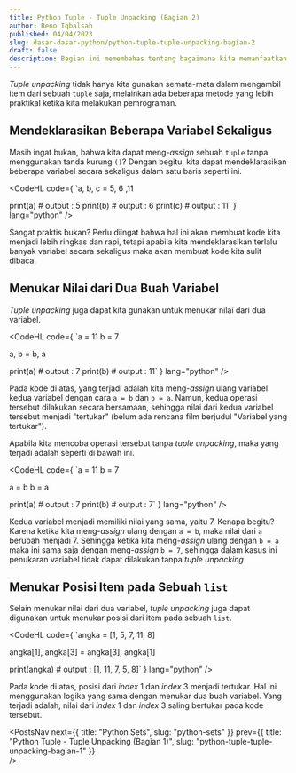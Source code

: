 ```yaml
---
title: Python Tuple - Tuple Unpacking (Bagian 2)
author: Reno Iqbalsah
published: 04/04/2023
slug: dasar-dasar-python/python-tuple-tuple-unpacking-bagian-2
draft: false
description: Bagian ini memembahas tentang bagaimana kita memanfaatkan fitur tuple unpacking pada bahasa pemrograman Python untuk penggunaan yang lebih luas dan praktikal.
---
```


_Tuple unpacking_ tidak hanya kita gunakan semata-mata dalam mengambil item dari sebuah `tuple` saja, melainkan ada beberapa metode yang lebih praktikal ketika kita melakukan
pemrograman.

## Mendeklarasikan Beberapa Variabel Sekaligus

Masih ingat bukan, bahwa kita dapat meng-_assign_ sebuah `tuple` tanpa menggunakan tanda kurung `()`? Dengan begitu, kita dapat mendeklarasikan beberapa variabel secara 
sekaligus dalam satu baris seperti ini.

<CodeHL
code={
`a, b, c = 5, 6 ,11

print(a) # output : 5
print(b) # output : 6
print(c) # output : 11`
}
lang="python"
/>

Sangat praktis bukan? Perlu diingat bahwa hal ini akan membuat kode kita menjadi lebih ringkas dan rapi, tetapi apabila kita mendeklarasikan terlalu banyak variabel secara sekaligus
maka akan membuat kode kita sulit dibaca.

## Menukar Nilai dari Dua Buah Variabel

_Tuple unpacking_ juga dapat kita gunakan untuk menukar nilai dari dua variabel.

<CodeHL
code={
`a = 11
b = 7

a, b = b, a

print(a) # output : 7
print(b) # output : 11`
}
lang="python"
/>

Pada kode di atas, yang terjadi adalah kita meng-_assign_ ulang variabel kedua variabel dengan cara `a = b` dan `b = a`. Namun, kedua operasi tersebut dilakukan secara bersamaan,
sehingga nilai dari kedua variabel tersebut menjadi "tertukar" (belum ada rencana film berjudul "Variabel yang tertukar"). 

Apabila kita mencoba operasi tersebut tanpa _tuple unpacking_, maka yang terjadi adalah seperti di bawah ini.

<CodeHL
code={
`a = 11
b = 7

a = b
b = a

print(a) # output : 7
print(b) # output : 7`
}
lang="python"
/>

Kedua variabel menjadi memiliki nilai yang sama, yaitu 7. Kenapa begitu? Karena ketika kita meng-_assign_ ulang dengan `a = b`, maka nilai dari `a` berubah menjadi 7.
Sehingga ketika kita meng-_assign_ ulang dengan `b = a` maka ini sama saja dengan meng-_assign_ `b = 7`, sehingga dalam kasus ini penukaran variabel tidak dapat dilakukan tanpa _tuple unpacking_

## Menukar Posisi Item pada Sebuah `list`

Selain menukar nilai dari dua variabel, _tuple unpacking_ juga dapat digunakan untuk menukar posisi dari item pada sebuah `list`.

<CodeHL
code={
`angka = [1, 5, 7, 11, 8]

angka[1], angka[3] = angka[3], angka[1]

print(angka) # output : [1, 11, 7, 5, 8]`
}
lang="python"
/>

Pada kode di atas, posisi dari _index_ 1 dan _index_ 3 menjadi tertukar. Hal ini menggunakan logika yang sama dengan menukar dua buah variabel. Yang terjadi adalah,
nilai dari _index_ 1 dan _index_ 3 saling bertukar pada kode tersebut.

<PostsNav
  next={{
    title: "Python Sets",
    slug: "python-sets"
  }}
  prev={{
    title: "Python Tuple - Tuple Unpacking (Bagian 1)",
    slug: "python-tuple-tuple-unpacking-bagian-1"
  }}  
/>